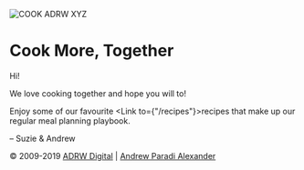 
![COOK ADRW XYZ](/img/logos/cook.adrw.xyz-light.svg)

# Cook More, Together

Hi!

We love cooking together and hope you will to!

Enjoy some of our favourite <Link to={"/recipes"}>recipes</Link> that make up our regular meal planning playbook.

– Suzie & Andrew

&copy; 2009-2019 [ADRW Digital][adrw] | [Andrew Paradi Alexander][afm]

[afm]: https://andrew.fm
[adrw]: https://adrw.xyz
